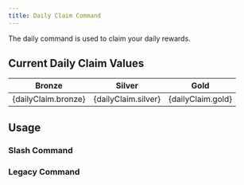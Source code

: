 ```yaml
---
title: Daily Claim Command
---
```



The daily command is used to claim your daily rewards.

## Current Daily Claim Values

<table>
    <thead>
        <tr>
            <th>Bronze</th>
            <th>Silver</th>
            <th>Gold</th>
        </tr>
    </thead>
    <tbody>
        <tr>
            <td>{dailyClaim.bronze}</td>
            <td>{dailyClaim.silver}</td>
            <td>{dailyClaim.gold}</td>
        </tr>
    </tbody>
</table>

## Usage

### Slash Command

<DailyCommand 
    isSlashCommand={true} 
    verified={false}
/>

### Legacy Command

<DailyCommand 
    isSlashCommand={false} 
    verified={false}
/>